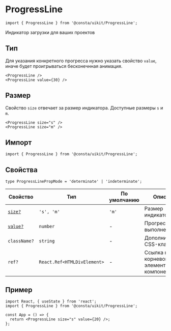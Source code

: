
<!--info
description: Индикатор загрузки в виде линии. Показывает течение процесса.
-->

# ProgressLine

```tsx
import { ProgressLine } from '@consta/uikit/ProgressLine';
```

Индикатор загрузки для ваших проектов

## Тип

Для указания конкретного прогресса нужно указать свойство `value`, иначе будет проигрываться бесконечнная анимация.

<ProgressLineExampleMode />

```tsx
<ProgressLine />
<ProgressLine value={30} />
```

## Размер

Свойство `size` отвечает за размер индикатора. Доступные размеры `s` и `m`.

<ProgressLineExampleSize />

```tsx
<ProgressLine size="s" />
<ProgressLine size="m" />
```

## Импорт

```tsx
import { ProgressLine } from '@consta/uikit/ProgressLine';
```

## Свойства

```tsx
type ProgressLinePropMode = 'determinate' | 'indeterminate';
```

| Свойство           | Тип                         | По умолчанию | Описание                                  |
| ------------------ | --------------------------- | ------------ | ----------------------------------------- |
| [`size?`](#размер) | `'s', 'm'`                  | `'m'`        | Размер индикатора                         |
| [`value?`](#тип)   | `number`                    | -            | Прогресс выполнения                       |
| `className?`       | `string`                    | -            | Дополнительный CSS-класс                  |
| `ref?`             | `React.Ref<HTMLDivElement>` | -            | Ссылка на корневой DOM-элемент компонента |

## Пример

```tsx
import React, { useState } from 'react';
import { ProgressLine } from '@consta/uikit/ProgressLine';

const App = () => {
  return <ProgressLine size="s" value={20} />;
};
```
